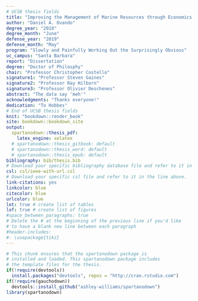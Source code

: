 ```yaml
---
# UCSB thesis fields
title: "Improving the Management of Marine Resources through Economics and Data Science"
author: "Daniel A. Ovando"
degree_year: "2018"
degree_month: "June"
defense_year: "2019"
defense_month: "May"
program: "Slowly and Painfully Working Out the Surprisingly Obvious"
uc_campus: "Santa Barbara"
report: "Dissertation"
degree: "Doctor of Philosphy"
chair: "Professor Christopher Costello"
signature1: "Professor Steven Gaines"
signature2: "Professor Ray Hilborn"
signature3: "Professor Olivier Deschenes"
abstract: "The data say 'meh'"
acknowledgments: "Thanks everyone!"
dedication: "To Hobbes"
# End of UCSB thesis fields
knit: "bookdown::render_book"
site: bookdown::bookdown_site
output: 
  spartanodown::thesis_pdf:
    latex_engine: xelatex
  # spartanodown::thesis_gitbook: default
  # spartanodown::thesis_word: default
  # spartanodown::thesis_epub: default
bibliography: bib/thesis.bib
# Download your specific bibliography database file and refer to it in the line above.
csl: csl/ieee-with-url.csl
# Download your specific csl file and refer to it in the line above.
link-citations: yes
linkcolor: blue
citecolor: blue
urlcolor: blue
lot: true # create list of tables
lof: true # create list of figures
#space_between_paragraphs: true
# Delete the # at the beginning of the previous line if you'd like
# to have a blank new line between each paragraph
#header-includes:
#- \usepackage{tikz}
---
```


<!--
Above is the YAML (YAML Ain't Markup Language) header that includes a lot of metadata used to produce the document.  Be careful with spacing in this header!

If you'd like to include a comment that won't be produced in your resulting file enclose it in a block like this.
-->

<!--
If you receive a duplicate label error after knitting, make sure to delete the index.Rmd file and then knit again.
-->

```r
# This chunk ensures that the spartanodown package is
# installed and loaded. This spartanodown package includes
# the template files for the thesis.
if(!require(devtools))
  install.packages("devtools", repos = "http://cran.rstudio.com")
if(!require(gauchodown))
  devtools::install_github("ashley-williams/spartanodown")
library(spartanodown)
```


